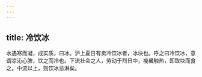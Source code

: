 ```yaml
---
---
---
```

title: 冷饮冰
---



水遇寒而凝，成实质，曰冰。沪上夏日有卖冷饮冰者，冰块也。呼之曰冷饮冰，意谓凉沁心脾，饮之而冷也。下流社会之人，劳动于烈日中，褦襶触热，即取块而食之。中流以上，则饮冰忌淋矣。